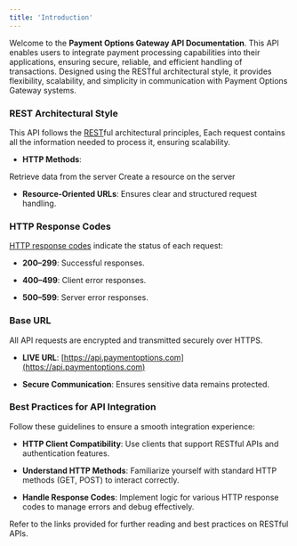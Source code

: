 ```yaml
---
title: 'Introduction'
---
```

Welcome to the **Payment Options Gateway API Documentation**. This API enables users to integrate payment processing capabilities into their applications, ensuring secure, reliable, and efficient handling of transactions. Designed using the RESTful architectural style, it provides flexibility, scalability, and simplicity in communication with Payment Options Gateway systems.
### **REST Architectural Style**

This API follows the [REST](https://en.wikipedia.org/wiki/REST)ful architectural principles, Each request contains all the information needed to process it, ensuring scalability.

* **HTTP Methods**:

<CardGroup>
  <Card title="GET Method" href="https://developer.mozilla.org/en-US/docs/Web/HTTP/Methods/GET">
    Retrieve data from the server
  </Card>
  <Card title="POST Method" href="https://developer.mozilla.org/en-US/docs/Web/HTTP/Methods/POST">
    Create a resource on the server
  </Card>
</CardGroup>

* **Resource-Oriented URLs**: Ensures clear and structured request handling.

### **HTTP Response Codes**

[HTTP response codes](https://developer.mozilla.org/en-US/docs/Web/HTTP/Status) indicate the status of each request:

* **200–299**: Successful responses.

* **400–499**: Client error responses.

* **500–599**: Server error responses.

### **Base URL**

All API requests are encrypted and transmitted securely over HTTPS.

* **LIVE URL**: [https://api.paymentoptions.com](https://api.paymentoptions.com)

* **Secure Communication**: Ensures sensitive data remains protected.

### **Best Practices for API Integration**

Follow these guidelines to ensure a smooth integration experience:

* **HTTP Client Compatibility**: Use clients that support RESTful APIs and authentication features.

* **Understand HTTP Methods**: Familiarize yourself with standard HTTP methods (GET, POST) to interact correctly.

* **Handle Response Codes**: Implement logic for various HTTP response codes to manage errors and debug effectively.

<Note>
  Refer to the links provided for further reading and best practices on RESTful APIs.
</Note>